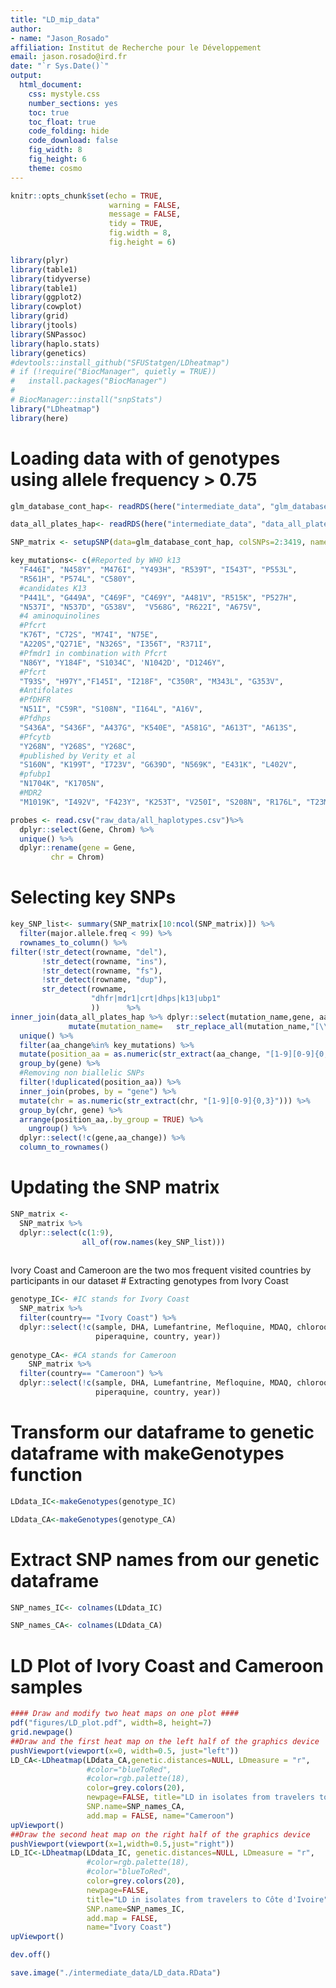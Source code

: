 ---
title: "LD_mip_data"
author: 
- name: "Jason_Rosado"
affiliation: Institut de Recherche pour le Développement
email: jason.rosado@ird.fr 
date: "`r Sys.Date()`"
output: 
  html_document:
    css: mystyle.css
    number_sections: yes
    toc: true
    toc_float: true
    code_folding: hide 
    code_download: false
    fig_width: 8
    fig_height: 6
    theme: cosmo
---


```{r setup, include=FALSE}
knitr::opts_chunk$set(echo = TRUE, 
                      warning = FALSE, 
                      message = FALSE, 
                      tidy = TRUE,
                      fig.width = 8, 
                      fig.height = 6)

library(plyr)
library(table1)
library(tidyverse)
library(table1)
library(ggplot2)
library(cowplot)
library(grid)
library(jtools)
library(SNPassoc)
library(haplo.stats)
library(genetics)
#devtools::install_github("SFUStatgen/LDheatmap")
# if (!require("BiocManager", quietly = TRUE))
#   install.packages("BiocManager")
# 
# BiocManager::install("snpStats")
library("LDheatmap")
library(here)


```

# Loading data with of genotypes using allele frequency > 0.75
```{r, echo=FALSE, message=FALSE}
glm_database_cont_hap<- readRDS(here("intermediate_data", "glm_database_cont_hap.rds"))

data_all_plates_hap<- readRDS(here("intermediate_data", "data_all_plates_hap.rds"))
```

```{r, echo=FALSE, message=FALSE}
SNP_matrix <- setupSNP(data=glm_database_cont_hap, colSNPs=2:3419, name.genotypes =c(0, 1, 2))

```

```{r, echo=FALSE, message=FALSE}
key_mutations<- c(#Reported by WHO k13
  "F446I", "N458Y", "M476I", "Y493H", "R539T", "I543T", "P553L",
  "R561H", "P574L", "C580Y", 
  #candidates K13
  "P441L", "G449A", "C469F", "C469Y", "A481V", "R515K", "P527H",
  "N537I", "N537D", "G538V",  "V568G", "R622I", "A675V",
  #4 aminoquinolines
  #Pfcrt
  "K76T", "C72S", "M74I", "N75E", 
  "A220S","Q271E", "N326S", "I356T", "R371I",
  #Pfmdr1 in combination with Pfcrt 
  "N86Y", "Y184F", "S1034C", 'N1042D', "D1246Y", 
  #Pfcrt
  "T93S", "H97Y","F145I", "I218F", "C350R", "M343L", "G353V",
  #Antifolates
  #PfDHFR
  "N51I", "C59R", "S108N", "I164L", "A16V",
  #Pfdhps
  "S436A", "S436F", "A437G", "K540E", "A581G", "A613T", "A613S",
  #Pfcytb
  "Y268N", "Y268S", "Y268C",
  #published by Verity et al
  "S160N", "K199T", "I723V", "G639D", "N569K", "E431K", "L402V",
  #pfubp1
  "N1704K", "K1705N",
  #MDR2
  "M1019K", "I492V", "F423Y", "K253T", "V250I", "S208N", "R176L", "T23M")
```

```{r, echo=FALSE, message=FALSE}
probes <- read.csv("raw_data/all_haplotypes.csv")%>%
  dplyr::select(Gene, Chrom) %>%
  unique() %>%
  dplyr::rename(gene = Gene,
         chr = Chrom)
```

# Selecting key SNPs
```{r, echo=FALSE, message=FALSE}
key_SNP_list<- summary(SNP_matrix[10:ncol(SNP_matrix)]) %>%
  filter(major.allele.freq < 99) %>%
  rownames_to_column() %>%
filter(!str_detect(rowname, "del"),
       !str_detect(rowname, "ins"),
       !str_detect(rowname, "fs"),
       !str_detect(rowname, "dup"),
       str_detect(rowname, 
                  "dhfr|mdr1|crt|dhps|k13|ubp1"
                  ))      %>%
inner_join(data_all_plates_hap %>% dplyr::select(mutation_name,gene, aa_change) %>% 
             mutate(mutation_name=   str_replace_all(mutation_name,"[\\-]|([\\-]?=[\\-])|([\\-]?=[\\_])",".")), by =c("rowname" = "mutation_name")) %>%
  unique() %>%
  filter(aa_change%in% key_mutations) %>%
  mutate(position_aa = as.numeric(str_extract(aa_change, "[1-9][0-9]{0,3}"))) %>%
  group_by(gene) %>%
  #Removing non biallelic SNPs
  filter(!duplicated(position_aa)) %>%
  inner_join(probes, by = "gene") %>%
  mutate(chr = as.numeric(str_extract(chr, "[1-9][0-9]{0,3}"))) %>%
  group_by(chr, gene) %>%
  arrange(position_aa,.by_group = TRUE) %>% 
    ungroup() %>%
  dplyr::select(!c(gene,aa_change)) %>%
  column_to_rownames() 
```

# Updating the SNP matrix
```{r, echo=FALSE, message=FALSE}
SNP_matrix <- 
  SNP_matrix %>%
  dplyr::select(c(1:9),
                all_of(row.names(key_SNP_list)))
               
```

Ivory Coast and Cameroon are the two mos frequent visited countries by participants in our dataset
# Extracting genotypes from Ivory Coast
```{r, echo=FALSE, message=FALSE}
genotype_IC<- #IC stands for Ivory Coast
  SNP_matrix %>%
  filter(country== "Ivory Coast") %>%
  dplyr::select(!c(sample, DHA, Lumefantrine, Mefloquine, MDAQ, chloroquine, 
                   piperaquine, country, year))
 
genotype_CA<- #CA stands for Cameroon
    SNP_matrix %>%
  filter(country== "Cameroon") %>%
  dplyr::select(!c(sample, DHA, Lumefantrine, Mefloquine, MDAQ, chloroquine, 
                   piperaquine, country, year))

```

# Transform our dataframe to genetic dataframe with makeGenotypes function
```{r, echo=FALSE, message=FALSE}
LDdata_IC<-makeGenotypes(genotype_IC)

LDdata_CA<-makeGenotypes(genotype_CA)
```

# Extract SNP names from our genetic dataframe
```{r, echo=FALSE, message=FALSE}
SNP_names_IC<- colnames(LDdata_IC)

SNP_names_CA<- colnames(LDdata_CA)

```

# LD Plot of Ivory Coast and Cameroon samples
```{r, echo=FALSE, message=FALSE}
#### Draw and modify two heat maps on one plot ####
pdf("figures/LD_plot.pdf", width=8, height=7)
grid.newpage()
##Draw and the first heat map on the left half of the graphics device
pushViewport(viewport(x=0, width=0.5, just="left"))
LD_CA<-LDheatmap(LDdata_CA,genetic.distances=NULL, LDmeasure = "r", 
                 #color="blueToRed",
                 #color=rgb.palette(18),
                 color=grey.colors(20),
                 newpage=FALSE, title="LD in isolates from travelers to Cameroon",
                 SNP.name=SNP_names_CA, 
                 add.map = FALSE, name="Cameroon")
upViewport()
##Draw the second heat map on the right half of the graphics device
pushViewport(viewport(x=1,width=0.5,just="right"))
LD_IC<-LDheatmap(LDdata_IC, genetic.distances=NULL, LDmeasure = "r",
                 #color=rgb.palette(18),
                 #color="blueToRed",
                 color=grey.colors(20),
                 newpage=FALSE,
                 title="LD in isolates from travelers to Côte d'Ivoire",
                 SNP.name=SNP_names_IC, 
                 add.map = FALSE,
                 name="Ivory Coast")
upViewport()

dev.off()

```


```{r echo=F, eval=F}
save.image("./intermediate_data/LD_data.RData")
```


